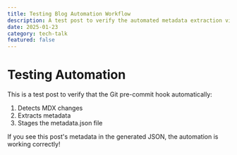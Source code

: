 ```yaml
---
title: Testing Blog Automation Workflow
description: A test post to verify the automated metadata extraction via Git hooks
date: 2025-01-23
category: tech-talk
featured: false
---
```


# Testing Automation

This is a test post to verify that the Git pre-commit hook automatically:
1. Detects MDX changes
2. Extracts metadata
3. Stages the metadata.json file

If you see this post's metadata in the generated JSON, the automation is working correctly!
